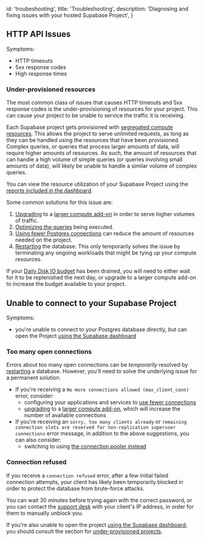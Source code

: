 
  id: 'troubeshooting',
  title: 'Troubleshooting',
  description: 'Diagnosing and fixing issues with your hosted Supabase Project',
}

## HTTP API Issues

Symptoms:

- HTTP timeouts
- 5xx response codes
- High response times

### Under-provisioned resources

The most common class of issues that causes HTTP timeouts and 5xx response codes is the under-provisioning of resources for your project. This can cause your project to be unable to service the traffic it is receiving.

Each Supabase project gets provisioned with [segregated compute resources](../platform/compute-add-ons). This allows the project to serve unlimited requests, as long as they can be handled using the resources that have been provisioned. Complex queries, or queries that process larger amounts of data, will require higher amounts of resources. As such, the amount of resources that can handle a high volume of simple queries (or queries involving small amounts of data), will likely be unable to handle a similar volume of complex queries.

You can view the resource utilization of your Supabase Project using the [reports included in the dashboard](https://app.supabase.com/project/_/reports/database).

Some common solutions for this issue are:

1. [Upgrading](https://app.supabase.com/project/_/settings/billing/subscription) to a [larger compute add-on](../platform/compute-add-ons) in order to serve higher volumes of traffic.
1. [Optimizing the queries](../platform/performance#examining-query-performance) being executed.
1. [Using fewer Postgres connections](../platform/performance#configuring-clients-to-use-fewer-connections) can reduce the amount of resources needed on the project.
1. [Restarting](https://app.supabase.com/project/_/settings/general) the database. This only temporarily solves the issue by terminating any ongoing workloads that might be tying up your compute resources.

If your [Daily Disk IO budget](../platform/compute-add-ons#disk-io-bandwidth) has been drained, you will need to either wait for it to be replenished the next day, or upgrade to a larger compute add-on to increase the budget available to your project.

## Unable to connect to your Supabase Project

Symptoms:

- you're unable to connect to your Postgres database directly, but can open the Project [using the Supabase dashboard](https://app.supabase.com/project/_/)

### Too many open connections

Errors about too many open connections can be _temporarily_ resolved by [restarting]((https://app.supabase.com/project/_/settings/general)) a database. However, you'll need to solve the underlying issue for a permanent solution.

- If you're receiving a `No more connections allowed (max_client_conn)` error, consider:
  + configuring your applications and services to [use fewer connections](../platform/performance#configuring-clients-to-use-fewer-connections)
  + [upgrading](https://app.supabase.com/project/_/settings/billing/subscription) to a [larger compute add-on](../platform/compute-add-ons), which will increase the number of available connections
- If you're receiving an `sorry, too many clients already` or `remaining connection slots are reserved for non-replication superuser connections` error message, in addition to the above suggestions, you can also consider:
  + switching to using [the connection pooler instead](/docs/guides/database/connecting-to-postgres#connection-pool)

### Connection refused

If you receive a `connection refused` error, after a few initial failed connection attempts, your client has likely been temporarily blocked in order to protect the database from brute-force attacks.

You can wait 30 minutes before trying again with the correct password, or you can contact the [support desk](https://app.supabase.com/support/new) with your client's IP address, in order for them to manually unblock you.

If you're also unable to open the project [using the Supabase dashboard](https://app.supabase.com/project/_/), you should consult the section for [under-provisioned projects](#under-provisioned-resources).


